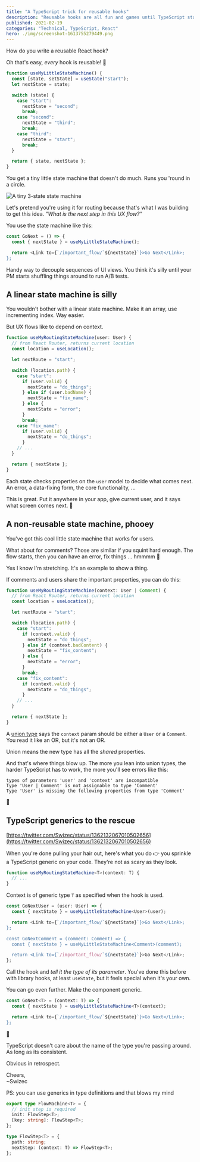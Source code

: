 ```yaml
---
title: "A TypeScript trick for reusable hooks"
description: "Reusable hooks are all fun and games until TypeScript starts yelling at you about incompatible types."
published: 2021-02-19
categories: "Technical, TypeScript, React"
hero: ./img/screenshot-1613755279449.png
---
```


How do you write a reusable React hook?

Oh that's easy, _every_ hook is reusable! 🥳

```typescript
function useMyLittleStateMachine() {
  const [state, setState] = useState("start");
  let nextState = state;

  switch (state) {
    case "start":
      nextState = "second";
      break;
    case "second":
      nextState = "third";
      break;
    case "third":
      nextState = "start";
      break;
  }

  return { state, nextState };
}
```

You get a tiny little state machine that doesn't do much. Runs you 'round in a circle.

![A tiny 3-state state machine](./img/A-tiny-3-state-state-machinecfj67g.png)

Let's pretend you're using it for routing because that's what I was building to get this idea. _"What is the next step in this UX flow?"_

You use the state machine like this:

```typescript
const GoNext = () => {
  const { nextState } = useMyLittleStateMachine();

  return <Link to={`/important_flow/`${nextState}`}>Go Next</Link>;
};
```

Handy way to decouple sequences of UI views. You think it's silly until your PM starts shuffling things around to run A/B tests.

## A linear state machine is silly

You wouldn't bother with a linear state machine. Make it an array, use incrementing index. Way easier.

But UX flows like to depend on context.

```typescript
function useMyRoutingStateMachine(user: User) {
  // from React Router, returns current location
  const location = useLocation();

  let nextRoute = "start";

  switch (location.path) {
    case "start":
      if (user.valid) {
        nextState = "do_things";
      } else if (user.badName) {
        nextState = "fix_name";
      } else {
        nextState = "error";
      }
      break;
    case "fix_name":
      if (user.valid) {
        nextState = "do_things";
      }
    // ...
  }

  return { nextState };
}
```

Each state checks properties on the `user` model to decide what comes next. An error, a data-fixing form, the core functionality, ...

This is great. Put it anywhere in your app, give current user, and it says what screen comes next. 🥳

## A non-reusable state machine, phooey

You've got this cool little state machine that works for users.

What about for comments? Those are similar if you squint hard enough. The flow starts, then you can have an error, fix things ... hmmmm 🤔

Yes I know I'm stretching. It's an example to show a thing.

If comments and users share the important properties, you can do this:

```typescript
function useMyRoutingStateMachine(context: User | Comment) {
  // from React Router, returns current location
  const location = useLocation();

  let nextRoute = "start";

  switch (location.path) {
    case "start":
      if (context.valid) {
        nextState = "do_things";
      } else if (context.badContent) {
        nextState = "fix_content";
      } else {
        nextState = "error";
      }
      break;
    case "fix_content":
      if (context.valid) {
        nextState = "do_things";
      }
    // ...
  }

  return { nextState };
}
```

A [union type](https://www.typescriptlang.org/docs/handbook/unions-and-intersections.html#union-types) says the `context` param should be either a `User` or a `Comment`. You read it like an OR, but it's not an OR.

Union means the new type has all the _shared_ properties.

And that's where things blow up. The more you lean into union types, the harder TypeScript has to work, the more you'll see errors like this:

```
types of parameters 'user' and 'context' are incompatible
Type 'User | Comment' is not assignable to type 'Comment'
Type 'User' is missing the following properties from type 'Comment'
```

💩

## TypeScript generics to the rescue

[https://twitter.com/Swizec/status/1362132067010502656](https://twitter.com/Swizec/status/1362132067010502656)

When you're done pulling your hair out, here's what you do 👉 you sprinkle a TypeScript generic on your code. They're not as scary as they look.

```typescript
function useMyRoutingStateMachine<T>(context: T) {
  // ...
}
```

Context is of generic type `T` as specified when the hook is used.

```typescript
const GoNextUser = (user: User) => {
  const { nextState } = useMyLittleStateMachine<User>(user);

  return <Link to={`/important_flow/`${nextState}`}>Go Next</Link>;
};

const GoNextComment = (comment: Comment) => {
  const { nextState } = useMyLittleStateMachine<Comment>(comment);

  return <Link to={`/important_flow/`${nextState}`}>Go Next</Link>;
};
```

Call the hook and _tell it the type of its parameter_. You've done this before with library hooks, at least `useState`, but it feels special when it's your own.

You can go even further. Make the component generic.

```typescript
const GoNext<T> = (context: T) => {
  const { nextState } = useMyLittleStateMachine<T>(context);

  return <Link to={`/important_flow/`${nextState}`}>Go Next</Link>;
};
```

🤯

TypeScript doesn't care about the name of the type you're passing around. As long as its consistent.

Obvious in retrospect.

Cheers,<br/>
~Swizec

PS: you can use generics in type definitions and that blows my mind

```typescript
export type FlowMachine<T> = {
  // init step is required
  init: FlowStep<T>;
  [key: string]: FlowStep<T>;
};

type FlowStep<T> = {
  path: string;
  nextStep: (context: T) => FlowStep<T>;
};
```